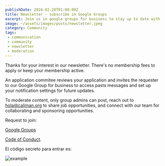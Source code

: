 ```yaml
---
publishDate: 2024-02-28T01:00:00Z
title: Newsletter - subscribe in Google Groups
excerpt: Join us in google groups for business to stay up to date with community news and announcements
image: ~/assets/images/posts/newsletter.jpeg
category: Community
tags:
 - communication
 - community
 - newsletter
 - moderation
---
```


Thanks for your interest in our newsletter. There's no membership fees to apply
or keep your membership active.

An application commitee reviews your application and invites the requester to
our Google Group for business to access pasts messages and set up your
notification settings for future updates.

To moderate content, only group admins can post, reach out to
[hola@caliman.org](mailto:hola@caliman.org) to share job opportunities, and
connect with our team for collaborating and sponsoring opportunities.

Request to join:

[Google Groups](https://groups.google.com/a/caliman.org/g/news)

[Code of Conduct](/code-of-conduct).

El código secreto para entrar es:

![example](~/assets/images/posts/join-newsletter.png)
